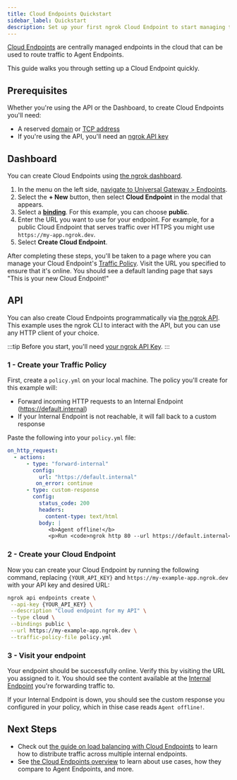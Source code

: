 ```yaml
---
title: Cloud Endpoints Quickstart
sidebar_label: Quickstart
description: Set up your first ngrok Cloud Endpoint to start managing traffic to your services.
---
```



[Cloud Endpoints](/universal-gateway/cloud-endpoints) are centrally managed endpoints in the cloud that can be used to route traffic to Agent Endpoints.

This guide walks you through setting up a Cloud Endpoint quickly.

## Prerequisites

Whether you're using the API or the Dashboard, to create Cloud Endpoints you'll need:

- A reserved [domain](https://dashboard.ngrok.com/domains/) or [TCP address](https://dashboard.ngrok.com/tcp-addresses)
- If you're using the API, you'll need an [ngrok API key](https://dashboard.ngrok.com/api-keys)

## Dashboard

You can create Cloud Endpoints using [the ngrok dashboard](https://dashboard.ngrok.com/).

1. In the menu on the left side, [navigate to Universal Gateway > Endpoints](https://dashboard.ngrok.com/endpoints).
1. Select the **+ New** button, then select **Cloud Endpoint** in the modal that appears.
1. Select a **[binding](/universal-gateway/bindings)**. For this example, you can choose **public**.
1. Enter the URL you want to use for your endpoint. For example, for a public Cloud Endpoint that serves traffic over HTTPS you might use `https://my-app.ngrok.dev`.
1. Select **Create Cloud Endpoint**.

After completing these steps, you'll be taken to a page where you can manage your Cloud Endpoint's [Traffic Policy](/traffic-policy/). Visit the URL you specified to ensure that it's online. You should see a default landing page that says "This is your new Cloud Endpoint!"

## API

You can also create Cloud Endpoints programmatically via [the ngrok API](/api/). This example uses the ngrok CLI to interact with the API, but you can use any HTTP client of your choice.

:::tip
Before you start, you'll need [your ngrok API Key](https://dashboard.ngrok.com/api-keys).
:::

### **1** - Create your Traffic Policy

First, create a `policy.yml` on your local machine. The policy you'll create for this example will:

- Forward incoming HTTP requests to an Internal Endpoint (https://default.internal)
- If your Internal Endpoint is not reachable, it will fall back to a custom response

Paste the following into your `policy.yml` file:

```yaml title="policy.yml"
on_http_request:
  - actions:
      - type: "forward-internal"
        config:
          url: "https://default.internal"
         on_error: continue
      - type: custom-response
        config:
          status_code: 200
          headers:
            content-type: text/html
          body: |
             <b>Agent offline!</b>
             <p>Run <code>ngrok http 80 --url https://default.internal</code> to put your application online!</p>

```

### **2** - Create your Cloud Endpoint

Now you can create your Cloud Endpoint by running the following command, replacing `{YOUR_API_KEY}` and `https://my-example-app.ngrok.dev` with your API key and desired URL:

```bash
ngrok api endpoints create \
 --api-key {YOUR_API_KEY} \
 --description "Cloud endpoint for my API" \
 --type cloud \
 --bindings public \
 --url https://my-example-app.ngrok.dev \
 --traffic-policy-file policy.yml
```

### **3** - Visit your endpoint

Your endpoint should be successfully online. Verify this by visiting the URL you assigned to it. You should see the content available at the [Internal Endpoint](/universal-gateway/internal-endpoints) you're forwarding traffic to.

If your Internal Endpoint is down, you should see the custom response you configured in your policy, which in thise case reads `Agent offline!`.

## Next Steps

- Check out [the guide on load balancing with Cloud Endpoints](/guides/other-guides/forwarding-and-load-balancing-with-cloud-endpoints) to learn how to distribute traffic across multiple internal endpoints.
- See [the Cloud Endpoints overview](/universal-gateway/cloud-endpoints/) to learn about use cases, how they compare to Agent Endpoints, and more.
